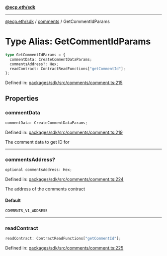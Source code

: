 [**@ecp.eth/sdk**](../../index.mdx)

***

[@ecp.eth/sdk](/sdk-reference/index.mdx) / [comments](/sdk-reference/comments/index.mdx) / GetCommentIdParams

# Type Alias: GetCommentIdParams

```ts
type GetCommentIdParams = {
  commentData: CreateCommentDataParams;
  commentsAddress?: Hex;
  readContract: ContractReadFunctions["getCommentId"];
};
```

Defined in: [packages/sdk/src/comments/comment.ts:215](https://github.com/ecp-eth/comments-monorepo/blob/main/packages/sdk/src/comments/comment.ts#L215)

## Properties

### commentData

```ts
commentData: CreateCommentDataParams;
```

Defined in: [packages/sdk/src/comments/comment.ts:219](https://github.com/ecp-eth/comments-monorepo/blob/main/packages/sdk/src/comments/comment.ts#L219)

The comment data to get ID for

***

### commentsAddress?

```ts
optional commentsAddress: Hex;
```

Defined in: [packages/sdk/src/comments/comment.ts:224](https://github.com/ecp-eth/comments-monorepo/blob/main/packages/sdk/src/comments/comment.ts#L224)

The address of the comments contract

#### Default

```ts
COMMENTS_V1_ADDRESS
```

***

### readContract

```ts
readContract: ContractReadFunctions["getCommentId"];
```

Defined in: [packages/sdk/src/comments/comment.ts:225](https://github.com/ecp-eth/comments-monorepo/blob/main/packages/sdk/src/comments/comment.ts#L225)
